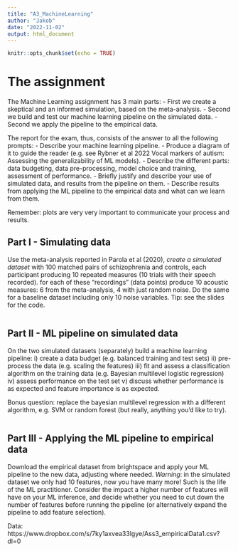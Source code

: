 ```yaml
---
title: "A3_MachineLearning"
author: "Jakob"
date: "2022-11-02"
output: html_document
---
```


```r
knitr::opts_chunk$set(echo = TRUE)
```

# The assignment

The Machine Learning assignment has 3 main parts: 
- First we create a skeptical and an informed simulation, based on the meta-analysis. 
- Second we build and test our machine learning pipeline on the simulated data. 
- Second we apply the pipeline to the empirical data.

The report for the exam, thus, consists of the answer to all the following prompts:
- Describe your machine learning pipeline. 
- Produce a diagram of it to guide the reader (e.g. see Rybner et al 2022 Vocal markers of autism: Assessing the generalizability of ML models). 
- Describe the different parts: data budgeting, data pre-processing, model choice and training, assessment of performance.
- Briefly justify and describe your use of simulated data, and results from the pipeline on them.
- Describe results from applying the ML pipeline to the empirical data and what can we learn from them.

Remember: plots are very very important to communicate your process and results.



## Part I - Simulating data

Use the meta-analysis reported in Parola et al (2020), *create a simulated dataset* with 100 matched pairs of schizophrenia and controls, each participant producing 10 repeated measures (10 trials with their speech recorded). for each of these "recordings" (data points) produce 10 acoustic measures: 6 from the meta-analysis, 4 with just random noise. Do the same for a baseline dataset including only 10 noise variables. 
Tip: see the slides for the code. 

```r

```



## Part II - ML pipeline on simulated data

On the two simulated datasets (separately) build a machine learning pipeline: 
i) create a data budget (e.g. balanced training and test sets) 
ii) pre-process the data (e.g. scaling the features)
iii) fit and assess a classification algorithm on the training data (e.g. Bayesian multilevel logistic regression)
iv) assess performance on the test set
v) discuss whether performance is as expected and feature importance is as expected.

Bonus question: replace the bayesian multilevel regression with a different algorithm, e.g. SVM or random forest (but really, anything you'd like to try).


```r

```


## Part III - Applying the ML pipeline to empirical data

Download the empirical dataset from brightspace and apply your ML pipeline to the new data, adjusting where needed. *Warning*: in the simulated dataset we only had 10 features, now you have many more! Such is the life of the ML practitioner. Consider the impact a higher number of features will have on your ML inference, and decide whether you need to cut down the number of features before running the pipeline (or alternatively expand the pipeline to add feature selection).

Data: https://www.dropbox.com/s/7ky1axvea33lgye/Ass3_empiricalData1.csv?dl=0